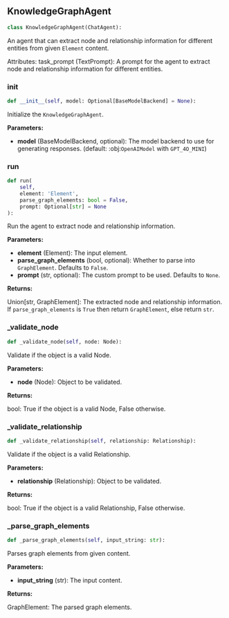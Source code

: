 <a id="camel.agents.knowledge_graph_agent"></a>

<a id="camel.agents.knowledge_graph_agent.KnowledgeGraphAgent"></a>

## KnowledgeGraphAgent

```python
class KnowledgeGraphAgent(ChatAgent):
```

An agent that can extract node and relationship information for
different entities from given `Element` content.

Attributes:
task_prompt (TextPrompt): A prompt for the agent to extract node and
relationship information for different entities.

<a id="camel.agents.knowledge_graph_agent.KnowledgeGraphAgent.__init__"></a>

### __init__

```python
def __init__(self, model: Optional[BaseModelBackend] = None):
```

Initialize the `KnowledgeGraphAgent`.

**Parameters:**

- **model** (BaseModelBackend, optional): The model backend to use for generating responses. (default: :obj:`OpenAIModel` with `GPT_4O_MINI`)

<a id="camel.agents.knowledge_graph_agent.KnowledgeGraphAgent.run"></a>

### run

```python
def run(
    self,
    element: 'Element',
    parse_graph_elements: bool = False,
    prompt: Optional[str] = None
):
```

Run the agent to extract node and relationship information.

**Parameters:**

- **element** (Element): The input element.
- **parse_graph_elements** (bool, optional): Whether to parse into `GraphElement`. Defaults to `False`.
- **prompt** (str, optional): The custom prompt to be used. Defaults to `None`.

**Returns:**

  Union[str, GraphElement]: The extracted node and relationship
information. If `parse_graph_elements` is `True` then return
`GraphElement`, else return `str`.

<a id="camel.agents.knowledge_graph_agent.KnowledgeGraphAgent._validate_node"></a>

### _validate_node

```python
def _validate_node(self, node: Node):
```

Validate if the object is a valid Node.

**Parameters:**

- **node** (Node): Object to be validated.

**Returns:**

  bool: True if the object is a valid Node, False otherwise.

<a id="camel.agents.knowledge_graph_agent.KnowledgeGraphAgent._validate_relationship"></a>

### _validate_relationship

```python
def _validate_relationship(self, relationship: Relationship):
```

Validate if the object is a valid Relationship.

**Parameters:**

- **relationship** (Relationship): Object to be validated.

**Returns:**

  bool: True if the object is a valid Relationship, False otherwise.

<a id="camel.agents.knowledge_graph_agent.KnowledgeGraphAgent._parse_graph_elements"></a>

### _parse_graph_elements

```python
def _parse_graph_elements(self, input_string: str):
```

Parses graph elements from given content.

**Parameters:**

- **input_string** (str): The input content.

**Returns:**

  GraphElement: The parsed graph elements.

